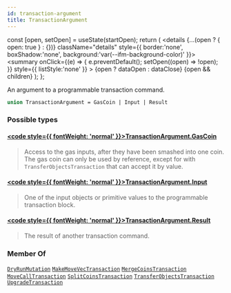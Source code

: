 ```yaml
---
id: transaction-argument
title: TransactionArgument
---
```









  const [open, setOpen] = useState(startOpen);
  return (
    <details {...(open ? { open: true } : {})} className="details" style={{ border:'none', boxShadow:'none', background:'var(--ifm-background-color)' }}>
      <summary
        onClick={(e) => {
          e.preventDefault();
          setOpen((open) => !open);
        }}
        style={{ listStyle:'none' }}
      >
      {open ? dataOpen : dataClose}
      </summary>
      {open && children}
    </details>
  );
};








An argument to a programmable transaction command.


```graphql
union TransactionArgument = GasCoin | Input | Result
```




### Possible types

#### [<code style={{ fontWeight: 'normal' }}>TransactionArgument.<b>GasCoin</b></code>](/references/iota-api/iota-graphql/reference/types/objects/gas-coin) <Badge class="badge badge--secondary" text="object"/> 
> 
> 
> Access to the gas inputs, after they have been smashed into one coin. The gas coin can only be
> used by reference, except for with `TransferObjectsTransaction` that can accept it by value.
> 

#### [<code style={{ fontWeight: 'normal' }}>TransactionArgument.<b>Input</b></code>](/references/iota-api/iota-graphql/reference/types/objects/input) <Badge class="badge badge--secondary" text="object"/> 
> 
> 
> One of the input objects or primitive values to the programmable transaction block.
> 

#### [<code style={{ fontWeight: 'normal' }}>TransactionArgument.<b>Result</b></code>](/references/iota-api/iota-graphql/reference/types/objects/result) <Badge class="badge badge--secondary" text="object"/> 
> 
> 
> The result of another transaction command.
> 





### Member Of

[`DryRunMutation`](/references/iota-api/iota-graphql/reference/types/objects/dry-run-mutation)  <Badge class="badge badge--secondary" text="object"/><Bullet />[`MakeMoveVecTransaction`](/references/iota-api/iota-graphql/reference/types/objects/make-move-vec-transaction)  <Badge class="badge badge--secondary" text="object"/><Bullet />[`MergeCoinsTransaction`](/references/iota-api/iota-graphql/reference/types/objects/merge-coins-transaction)  <Badge class="badge badge--secondary" text="object"/><Bullet />[`MoveCallTransaction`](/references/iota-api/iota-graphql/reference/types/objects/move-call-transaction)  <Badge class="badge badge--secondary" text="object"/><Bullet />[`SplitCoinsTransaction`](/references/iota-api/iota-graphql/reference/types/objects/split-coins-transaction)  <Badge class="badge badge--secondary" text="object"/><Bullet />[`TransferObjectsTransaction`](/references/iota-api/iota-graphql/reference/types/objects/transfer-objects-transaction)  <Badge class="badge badge--secondary" text="object"/><Bullet />[`UpgradeTransaction`](/references/iota-api/iota-graphql/reference/types/objects/upgrade-transaction)  <Badge class="badge badge--secondary" text="object"/>

